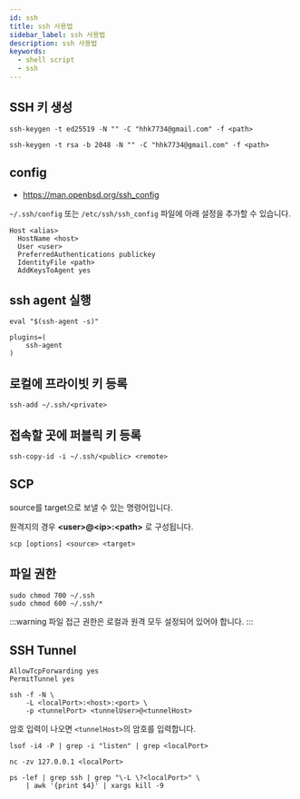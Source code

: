 ```yaml
---
id: ssh
title: ssh 사용법
sidebar_label: ssh 사용법
description: ssh 사용법
keywords:
  - shell script
  - ssh
---
```


## SSH 키 생성

```shell
ssh-keygen -t ed25519 -N "" -C "hhk7734@gmail.com" -f <path>
```

```shell
ssh-keygen -t rsa -b 2048 -N "" -C "hhk7734@gmail.com" -f <path>
```

## config

- https://man.openbsd.org/ssh_config

`~/.ssh/config` 또는 `/etc/ssh/ssh_config` 파일에 아래 설정을 추가할 수 있습니다.

```shell
Host <alias>
  HostName <host>
  User <user>
  PreferredAuthentications publickey
  IdentityFile <path>
  AddKeysToAgent yes
```

## ssh agent 실행

```shell
eval "$(ssh-agent -s)"
```

```shell title=".zshrc"
plugins=(
    ssh-agent
)
```

## 로컬에 프라이빗 키 등록

```shell
ssh-add ~/.ssh/<private>
```

## 접속할 곳에 퍼블릭 키 등록

```shell
ssh-copy-id -i ~/.ssh/<public> <remote>
```

## SCP

source를 target으로 보낼 수 있는 명령어입니다.

원격지의 경우 **\<user\>@\<ip\>:\<path\>** 로 구성됩니다.

```shell
scp [options] <source> <target>
```

## 파일 권한

```shell
sudo chmod 700 ~/.ssh
sudo chmod 600 ~/.ssh/*
```

:::warning
파일 접근 권한은 로컬과 원격 모두 설정되어 있어야 합니다.
:::

## SSH Tunnel

```shell title="/etc/ssh/sshd_config"
AllowTcpForwarding yes
PermitTunnel yes
```

```shell
ssh -f -N \
    -L <localPort>:<host>:<port> \
    -p <tunnelPort> <tunnelUser>@<tunnelHost>
```

암호 입력이 나오면 `<tunnelHost>`의 암호를 입력합니다.

```shell
lsof -i4 -P | grep -i "listen" | grep <localPort>
```

```shell
nc -zv 127.0.0.1 <localPort>
```

```shell
ps -lef | grep ssh | grep "\-L \?<localPort>" \
    | awk '{print $4}' | xargs kill -9
```

